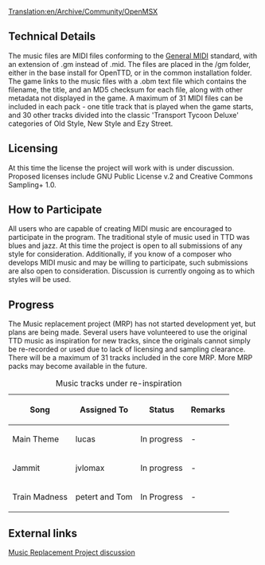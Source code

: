 [[Translation:en/Archive/Community/OpenMSX]]

== Technical Details ==

The music files are MIDI files conforming to the [http://en.wikipedia.org/wiki/General_MIDI General MIDI] standard, with an extension of .gm instead of .mid. The files are placed in the /gm folder, either in the base install for OpenTTD, or in the common installation folder. The game links to the music files with a .obm text file which contains the filename, the title, and an MD5 checksum for each file, along with other metadata not displayed in the game. A maximum of 31 MIDI files can be included in each pack - one title track that is played when the game starts, and 30 other tracks divided into the classic 'Transport Tycoon Deluxe' categories of Old Style, New Style and Ezy Street.  

== Licensing ==

At this time the license the project will work with is under discussion. Proposed licenses include GNU Public License v.2 and Creative Commons Sampling+ 1.0.  

== How to Participate ==

All users who are capable of creating MIDI music are encouraged to participate in the program. The traditional style of music used in TTD was blues and jazz. At this time the project is open to all submissions of any style for consideration. Additionally, if you know of a composer who develops MIDI music and may be willing to participate, such submissions are also open to consideration. Discussion is currently ongoing as to which styles will be used.

== Progress ==

The Music replacement project (MRP) has not started development yet, but plans are being made. Several users have volunteered to use the original TTD music as inspiration for new tracks, since the originals cannot simply be re-recorded or used due to lack of licensing and sampling clearance. There will be a maximum of 31 tracks included in the core MRP. More MRP packs may become available in the future. 

{| border="1"
|+ Music tracks under re-inspiration
|-
! Song !! Assigned To !! Status !! Remarks
|-
|Main Theme || lucas
!class="wip" | In progress || -
|-
|Jammit || jvlomax
!class="wip" | In progress || -
|-
|Train Madness|| petert and Tom
!class="WIP" | In Progress || -
|}

== External links ==
[http://www.tt-forums.net/viewtopic.php?f=29&t=46479 Music Replacement Project discussion]
